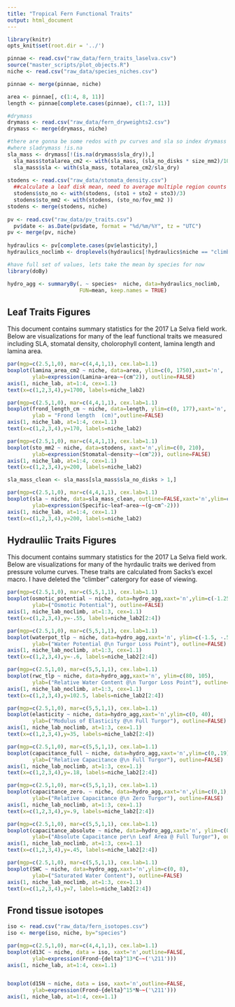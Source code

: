 ```yaml
---
title: "Tropical Fern Functional Traits"
output: html_document
---
```


```r
library(knitr)
opts_knit$set(root.dir = '../')
```

```r
pinnae <- read.csv("raw_data/fern_traits_laselva.csv")
source("master_scripts/plot_objects.R")
niche <- read.csv("raw_data/species_niches.csv")

pinnae <- merge(pinnae, niche)

area <- pinnae[, c(1:4, 8, 11)]
length <- pinnae[complete.cases(pinnae), c(1:7, 11)]

#drymass
drymass <- read.csv("raw_data/fern_dryweights2.csv")
drymass <- merge(drymass, niche)

#there are gonna be some redos with pv curves and sla so index drymass 
#where sladrymass !is.na
sla_mass <- drymass[!(is.na(drymass$sla_dry)),]
  sla_mass$totalarea_cm2 <- with(sla_mass, (sla_no_disks * size_mm2)/100)
  sla_mass$sla <- with(sla_mass, totalarea_cm2/sla_dry)
  
stodens <- read.csv("raw_data/stomata_density.csv")
  ##calculate a leaf disk mean, need to average multiple region counts first
  stodens$sto_no <- with(stodens, (sto1 + sto2 + sto3)/3)
  stodens$sto_mm2 <- with(stodens, (sto_no/fov_mm2 ))
stodens <- merge(stodens, niche)
   
pv <- read.csv("raw_data/pv_traits.csv")
  pv$date <- as.Date(pv$date, format = "%d/%m/%Y", tz = "UTC")
pv <- merge(pv, niche)
  
hydraulics <- pv[complete.cases(pv$elasticity),]
hydraulics_noclimb <- droplevels(hydraulics[!hydraulics$niche == "climber",])

#have full set of values, lets take the mean by species for now
library(doBy)

hydro_agg <- summaryBy(. ~ species+  niche, data=hydraulics_noclimb, 
                       FUN=mean, keep.names = TRUE)
```

## Leaf Traits Figures

This document contains summary statistics for the 2017 La Selva field work. Below are visualizations for many of the leaf functional traits we measured including SLA, stomatal density, cholorophyll content, lamina length and lamina area.

```r
par(mgp=c(2.5,1,0), mar=c(4,4,1,1), cex.lab=1.1)
boxplot(lamina_area_cm2 ~ niche, data=area, ylim=c(0, 1750),xaxt='n',
        ylab=expression(Lamina~area~~(cm^2)), outline=FALSE)
axis(1, niche_lab, at=1:4, cex=1.1)
text(x=c(1,2,3,4),y=1700, labels=niche_lab2)
```

```r
par(mgp=c(2.5,1,0), mar=c(4,4,1,1), cex.lab=1.1)
boxplot(frond_length_cm ~ niche, data=length, ylim=c(0, 177),xaxt='n',
        ylab = "Frond length  (cm)",outline=FALSE)
axis(1, niche_lab, at=1:4, cex=1.1)
text(x=c(1,2,3,4),y=170, labels=niche_lab2)
```

```r
par(mgp=c(2.5,1,0), mar=c(4,4,1,1), cex.lab=1.1)
boxplot(sto_mm2 ~ niche, data=stodens, xaxt='n',ylim=c(0, 210),
        ylab=expression(Stomatal~density~~(cm^2)), outline=FALSE)
axis(1, niche_lab, at=1:4, cex=1.1)
text(x=c(1,2,3,4),y=200, labels=niche_lab2)
```

```r
sla_mass_clean <- sla_mass[sla_mass$sla_no_disks > 1,]

par(mgp=c(2.5,1,0), mar=c(4,4,1,1), cex.lab=1.1)
boxplot(sla ~ niche, data=sla_mass_clean, outline=FALSE,xaxt='n',ylim=c(0,210),
        ylab=expression(Specific~leaf~area~~(g~cm^-2)))
axis(1, niche_lab, at=1:4, cex=1.1)
text(x=c(1,2,3,4),y=200, labels=niche_lab2)

```

## Hydrauliic Traits Figures

This document contains summary statistics for the 2017 La Selva field work. Below are visualizations for many of the hyrdaulic traits we derived from pressure volume curves. These traits are calculated from Sacks's excel macro. I have deleted the "climber" catergory for ease of viewing.

```r
par(mgp=c(2.5,1,0), mar=c(5,5,1,1), cex.lab=1.1)
boxplot(osmotic_potential ~ niche, data=hydro_agg,xaxt='n',ylim=c(-1.25, -.5),
        ylab=("Osmotic Potential"), outline=FALSE)
axis(1, niche_lab_noclimb, at=1:3, cex=1.1)
text(x=c(1,2,3,4),y=-.55, labels=niche_lab2[2:4])
```


```r
par(mgp=c(2.5,1,0), mar=c(5,5,1,1), cex.lab=1.1)
boxplot(waterpot_tlp ~ niche, data=hydro_agg,xaxt='n', ylim=c(-1.5, -.5),
        ylab=("Water Potential @\n Turgor Loss Point"), outline=FALSE)
axis(1, niche_lab_noclimb, at=1:3, cex=1.1)
text(x=c(1,2,3,4),y=-.6, labels=niche_lab2[2:4])
```

```r
par(mgp=c(2.5,1,0), mar=c(5,5,1,1), cex.lab=1.1)
boxplot(rwc_tlp ~ niche, data=hydro_agg,xaxt='n', ylim=c(80, 105),
        ylab=("Relative Water Content @\n Turgor Loss Point"), outline=FALSE)
axis(1, niche_lab_noclimb, at=1:3, cex=1.1)
text(x=c(1,2,3,4),y=102.5, labels=niche_lab2[2:4])
```

```r
par(mgp=c(2.5,1,0), mar=c(5,5,1,1), cex.lab=1.1)
boxplot(elasticity ~ niche, data=hydro_agg,xaxt='n',ylim=c(0, 40),
        ylab=("Modulus of Elasticity @\n Full Turgor"), outline=FALSE)
axis(1, niche_lab_noclimb, at=1:3, cex=1.1)
text(x=c(1,2,3,4),y=35, labels=niche_lab2[2:4])
```

```r
par(mgp=c(2.5,1,0), mar=c(5,5,1,1), cex.lab=1.1)
boxplot(capacitance_full ~ niche, data=hydro_agg,xaxt='n',ylim=c(0,.19),
        ylab=("Relative Capacitance @\n Full Turgor"), outline=FALSE)
axis(1, niche_lab_noclimb, at=1:3, cex=1.1)
text(x=c(1,2,3,4),y=.18, labels=niche_lab2[2:4])
```

```r
par(mgp=c(2.5,1,0), mar=c(5,5,1,1), cex.lab=1.1)
boxplot(capacitance_zero. ~ niche, data=hydro_agg,xaxt='n',ylim=c(0,1),
        ylab=("Relative Capacitance @\n Zero Turgor"), outline=FALSE)
axis(1, niche_lab_noclimb, at=1:3, cex=1.1)
text(x=c(1,2,3,4),y=.9, labels=niche_lab2[2:4])
```

```r
par(mgp=c(2.5,1,0), mar=c(5,5,1,1), cex.lab=1.1)
boxplot(capacitance_absolute ~ niche, data=hydro_agg,xaxt='n', ylim=c(0,.5),
        ylab=("Absolute Capacitance per\n Leaf Area @ Full Turgor"), outline=FALSE)
axis(1, niche_lab_noclimb, at=1:3, cex=1.1)
text(x=c(1,2,3,4),y=.45, labels=niche_lab2[2:4])
```

```r
par(mgp=c(2.5,1,0), mar=c(5,5,1,1), cex.lab=1.1)
boxplot(SWC ~ niche, data=hydro_agg,xaxt='n',ylim=c(0, 8),
        ylab=("Saturated Water Content"), outline=FALSE)
axis(1, niche_lab_noclimb, at=1:3, cex=1.1)
text(x=c(1,2,3,4),y=7, labels=niche_lab2[2:4])
```


## Frond tissue isotopes

```r
iso <- read.csv("raw_data/fern_isotopes.csv")
iso <- merge(iso, niche, by="species")

par(mgp=c(2.5,1,0), mar=c(4,4,1,1), cex.lab=1.1)
boxplot(d13C ~ niche, data = iso, xaxt='n',outline=FALSE,
        ylab=expression(Frond~{delta}^13*C~~('\211')))
axis(1, niche_lab, at=1:4, cex=1.1)


boxplot(d15N ~ niche, data = iso, xaxt='n',outline=FALSE,
        ylab=expression(Frond~{delta}^15*N~~('\211')))
axis(1, niche_lab, at=1:4, cex=1.1)
```

